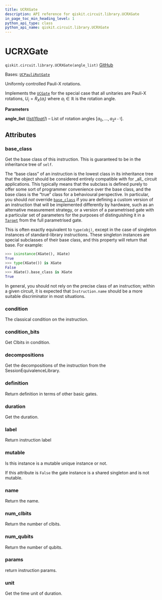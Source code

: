 ```yaml
---
title: UCRXGate
description: API reference for qiskit.circuit.library.UCRXGate
in_page_toc_min_heading_level: 1
python_api_type: class
python_api_name: qiskit.circuit.library.UCRXGate
---
```


# UCRXGate

<span id="qiskit.circuit.library.UCRXGate" />

`qiskit.circuit.library.UCRXGate(angle_list)` [GitHub](https://github.com/qiskit/qiskit/tree/stable/1.0/qiskit/circuit/library/generalized_gates/ucrx.py "view source code")

Bases: [`UCPauliRotGate`](qiskit.circuit.library.UCPauliRotGate "qiskit.circuit.library.generalized_gates.uc_pauli_rot.UCPauliRotGate")

Uniformly controlled Pauli-X rotations.

Implements the [`UCGate`](qiskit.circuit.library.UCGate "qiskit.circuit.library.UCGate") for the special case that all unitaries are Pauli-X rotations, $U_i = R_X(a_i)$ where $a_i \in \mathbb{R}$ is the rotation angle.

**Parameters**

**angle\_list** ([*list*](https://docs.python.org/3/library/stdtypes.html#list "(in Python v3.12)")*\[*[*float*](https://docs.python.org/3/library/functions.html#float "(in Python v3.12)")*]*) – List of rotation angles $[a_0, ..., a_{2^{k-1}}]$.

## Attributes

<span id="qiskit.circuit.library.UCRXGate.base_class" />

### base\_class

Get the base class of this instruction. This is guaranteed to be in the inheritance tree of `self`.

The “base class” of an instruction is the lowest class in its inheritance tree that the object should be considered entirely compatible with for \_all\_ circuit applications. This typically means that the subclass is defined purely to offer some sort of programmer convenience over the base class, and the base class is the “true” class for a behavioural perspective. In particular, you should *not* override [`base_class`](#qiskit.circuit.library.UCRXGate.base_class "qiskit.circuit.library.UCRXGate.base_class") if you are defining a custom version of an instruction that will be implemented differently by hardware, such as an alternative measurement strategy, or a version of a parametrised gate with a particular set of parameters for the purposes of distinguishing it in a [`Target`](qiskit.transpiler.Target "qiskit.transpiler.Target") from the full parametrised gate.

This is often exactly equivalent to `type(obj)`, except in the case of singleton instances of standard-library instructions. These singleton instances are special subclasses of their base class, and this property will return that base. For example:

```python
>>> isinstance(XGate(), XGate)
True
>>> type(XGate()) is XGate
False
>>> XGate().base_class is XGate
True
```

In general, you should not rely on the precise class of an instruction; within a given circuit, it is expected that `Instruction.name` should be a more suitable discriminator in most situations.

<span id="qiskit.circuit.library.UCRXGate.condition" />

### condition

The classical condition on the instruction.

<span id="qiskit.circuit.library.UCRXGate.condition_bits" />

### condition\_bits

Get Clbits in condition.

<span id="qiskit.circuit.library.UCRXGate.decompositions" />

### decompositions

Get the decompositions of the instruction from the SessionEquivalenceLibrary.

<span id="qiskit.circuit.library.UCRXGate.definition" />

### definition

Return definition in terms of other basic gates.

<span id="qiskit.circuit.library.UCRXGate.duration" />

### duration

Get the duration.

<span id="qiskit.circuit.library.UCRXGate.label" />

### label

Return instruction label

<span id="qiskit.circuit.library.UCRXGate.mutable" />

### mutable

Is this instance is a mutable unique instance or not.

If this attribute is `False` the gate instance is a shared singleton and is not mutable.

<span id="qiskit.circuit.library.UCRXGate.name" />

### name

Return the name.

<span id="qiskit.circuit.library.UCRXGate.num_clbits" />

### num\_clbits

Return the number of clbits.

<span id="qiskit.circuit.library.UCRXGate.num_qubits" />

### num\_qubits

Return the number of qubits.

<span id="qiskit.circuit.library.UCRXGate.params" />

### params

return instruction params.

<span id="qiskit.circuit.library.UCRXGate.unit" />

### unit

Get the time unit of duration.

